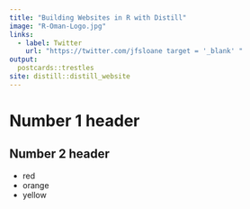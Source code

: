 ```yaml
---
title: "Building Websites in R with Distill"
image: "R-Oman-Logo.jpg"
links:
  - label: Twitter
    url: "https://twitter.com/jfsloane target = '_blank' "
output:
  postcards::trestles
site: distill::distill_website
---
```

 
# Number 1 header

## Number 2 header

- red
- orange
- yellow
